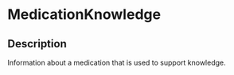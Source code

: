 # MedicationKnowledge
 ## Description 
 Information about a medication that is used to support knowledge.
